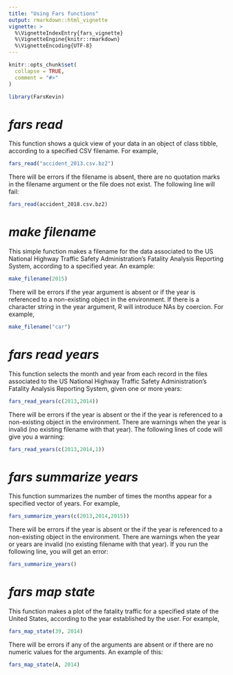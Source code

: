 ---
title: "Using Fars functions"
output: rmarkdown::html_vignette
vignette: >
  %\VignetteIndexEntry{fars_vignette}
  %\VignetteEngine{knitr::rmarkdown}
  %\VignetteEncoding{UTF-8}
---

```{r, include = FALSE}
knitr::opts_chunk$set(
  collapse = TRUE,
  comment = "#>"
)
```

```{r setup}
library(FarsKevin)
```

# $fars$ $read$

This function shows a quick view of your data in an object of class tibble, according to a specified CSV filename. For example,

```{r fars_read1, eval=F}
fars_read("accident_2013.csv.bz2")
```

There will be errors if the filename is absent, there are no quotation marks in the filename argument or the file does not exist. The following line will fail:

```{r fars_read2, eval=F}
fars_read(accident_2018.csv.bz2)
```


# $make$ $filename$

This simple function makes a filename for the data associated to the US National Highway Traffic Safety Administration's Fatality Analysis Reporting System, according to a specified year. An example:

```{r make_filename1, eval=F}
make_filename(2015)
```

There will be errors if the year argument is absent or if the year is referenced to a non-existing object in the environment. If there is a character string in the year argument, R will introduce NAs by coercion. For example,

```{r make_filename2, eval = F}
make_filename("car")
```


# $fars$ $read$ $years$

This function selects the month and year from each record in the files associated to the US National Highway Traffic Safety Administration's Fatality Analysis Reporting System, given one or more years:

```{r fars_read_years1, eval=F}
fars_read_years(c(2013,2014))
```

There will be errors if the year is absent or the if the year is referenced to a non-existing object in the environment. There are warnings when the year is invalid (no existing filename with that year). The following lines of code will give you a warning:

```{r fars_read_years2, eval = F}
fars_read_years(c(2013,2014,1))
```


# $fars$ $summarize$ $years$

This function summarizes the number of times the months appear for a specified vector of years. For example,

```{r fars_summarize_years1, eval=F}
fars_summarize_years(c(2013,2014,2015))
```

There will be errors if the year is absent or the if the year is referenced to a non-existing object in the environment. There are warnings when the year or years are invalid (no existing filename with that year). If you run the following line, you will get an error:

```{r fars_summarize_years2, eval = F}
fars_summarize_years()
```


# $fars$ $map$ $state$

This function makes a plot of the fatality traffic for a specified state of  the United States, according to the year established by the user. For example,

```{r fars_map_state1, eval=F}
fars_map_state(39, 2014)
```

There will be errors if any of the arguments are absent or if there are no numeric values for the arguments. An example of this:

```{r fars_map_state2, eval = F}
fars_map_state(A, 2014)
```
